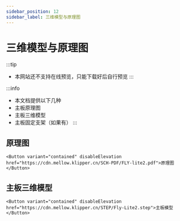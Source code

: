 ```yaml
---
sidebar_position: 12
sidebar_label: 三维模型与原理图
---
```




# 三维模型与原理图


:::tip
* 本网站还不支持在线预览，只能下载好后自行预览
:::

:::info
* 本文档提供以下几种
* 主板原理图
* 主板三维模型
* 主板固定支架（如果有）
:::

## 原理图

    <Button variant="contained" disableElevation href="https://cdn.mellow.klipper.cn/SCH-PDF/FLY-lite2.pdf">原理图</Button>


## 主板三维模型

    <Button variant="contained" disableElevation href="https://cdn.mellow.klipper.cn/STEP/Fly-Lite2.step">主板模型</Button>

